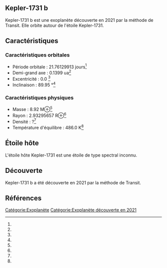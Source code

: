 == Kepler-1731 b ==

{{Infobox Exoplanète
| nom = Kepler-1731 b
| image = 
| légende = 
| étoile = Kepler-1731
| constellation = 
| ascension_droite = 
| déclinaison = 
| distance = ?
| type_spectral = ?
| masse = 8.92 M⊕<ref></ref>
| rayon = 2.93295657 R⊕<ref></ref>
| densité = ?<ref></ref>
| gravité = ?<ref></ref>
| température = 486.0 K<ref></ref>
| période = 21.76129913 j<ref></ref>
| demi_grand_axe = 0.1399 ua<ref></ref>
| excentricité = 0.0 <ref></ref>
| inclinaison = 89.95 °<ref></ref>
| méthode_découverte = Transit
| date_découverte = 2021
| statut = Confirmée
}}

Kepler-1731 b est une exoplanète découverte en 2021 par la méthode de Transit. Elle orbite autour de l'étoile Kepler-1731.

== Caractéristiques ==

=== Caractéristiques orbitales ===
* Période orbitale : 21.76129913 jours<ref></ref>
* Demi-grand axe : 0.1399 ua<ref></ref>
* Excentricité : 0.0 <ref></ref>
* Inclinaison : 89.95 °<ref></ref>

=== Caractéristiques physiques ===
* Masse : 8.92 M⊕<ref></ref>
* Rayon : 2.93295657 R⊕<ref></ref>
* Densité : ?<ref></ref>
* Température d'équilibre : 486.0 K<ref></ref>

== Étoile hôte ==

{{Infobox Étoile
| nom = Kepler-1731
| image = 
| légende = 
| constellation = 
| ascension_droite = 
| déclinaison = 
| distance = ?
| type_spectral = ?
| magnitude_absolue = 
| magnitude_apparente = 
| masse = ?<ref></ref>
| rayon = ?<ref></ref>
| température = ?<ref></ref>
| métallicité = ?<ref></ref>
| âge = ?<ref></ref>
}}

L'étoile hôte Kepler-1731 est une étoile de type spectral inconnu.

== Découverte ==

Kepler-1731 b a été découverte en 2021 par la méthode de Transit.

== Références ==
<references />

[[Catégorie:Exoplanète]]
[[Catégorie:Exoplanète découverte en 2021]]
